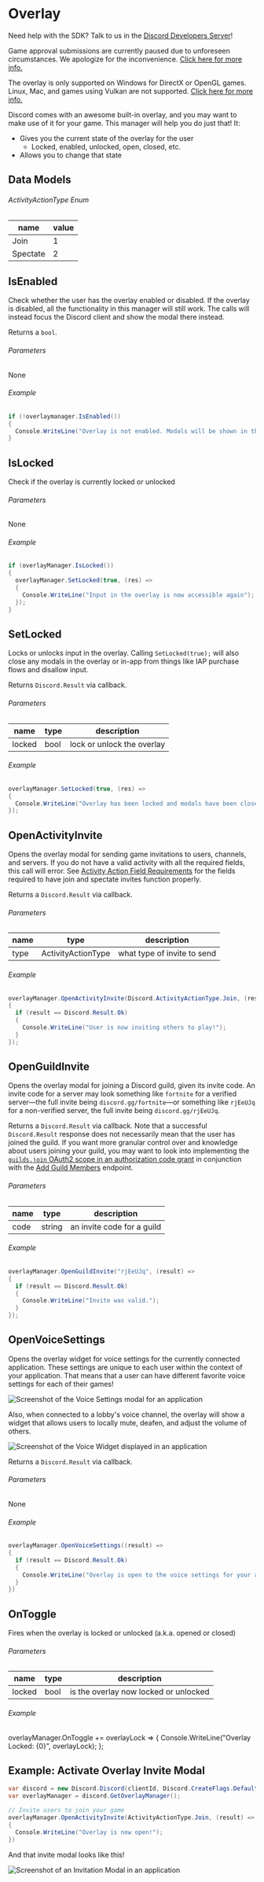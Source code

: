 # Overlay

<Alert type="info">

Need help with the SDK? Talk to us in the [Discord Developers Server](https://discord.gg/discord-developers)!

</Alert>

<Alert type="warn">

Game approval submissions are currently paused due to unforeseen circumstances. We apologize for the inconvenience. [Click here for more info.](https://support-dev.discord.com/hc/en-us/articles/360041437171)

</Alert>

<Alert type="warn">

The overlay is only supported on Windows for DirectX or OpenGL games. Linux, Mac, and games using Vulkan are not supported. [Click here for more info.](https://support.discord.com/hc/en-us/articles/217659737-Games-Overlay-101)

</Alert>

Discord comes with an awesome built-in overlay, and you may want to make use of it for your game. This manager will help you do just that! It:

- Gives you the current state of the overlay for the user
  - Locked, enabled, unlocked, open, closed, etc.
- Allows you to change that state

## Data Models

###### ActivityActionType Enum

| name     | value |
| -------- | ----- |
| Join     | 1     |
| Spectate | 2     |

## IsEnabled

Check whether the user has the overlay enabled or disabled. If the overlay is disabled, all the functionality in this manager will still work. The calls will instead focus the Discord client and show the modal there instead.

Returns a `bool`.

###### Parameters

None

###### Example

```cs
if (!overlaymanager.IsEnabled())
{
  Console.WriteLine("Overlay is not enabled. Modals will be shown in the Discord client instead");
}
```

## IsLocked

Check if the overlay is currently locked or unlocked

###### Parameters

None

###### Example

```cs
if (overlayManager.IsLocked())
{
  overlayManager.SetLocked(true, (res) =>
  {
    Console.WriteLine("Input in the overlay is now accessible again");
  });
}
```

## SetLocked

Locks or unlocks input in the overlay. Calling `SetLocked(true);` will also close any modals in the overlay or in-app from things like IAP purchase flows and disallow input.

Returns `Discord.Result` via callback.

###### Parameters

| name   | type | description                |
| ------ | ---- | -------------------------- |
| locked | bool | lock or unlock the overlay |

###### Example

```cs
overlayManager.SetLocked(true, (res) =>
{
  Console.WriteLine("Overlay has been locked and modals have been closed");
});
```

## OpenActivityInvite

Opens the overlay modal for sending game invitations to users, channels, and servers. If you do not have a valid activity with all the required fields, this call will error. See [Activity Action Field Requirements](#DOCS_GAME_SDK_ACTIVITIES/activity-action-field-requirements) for the fields required to have join and spectate invites function properly.

Returns a `Discord.Result` via callback.

###### Parameters

| name | type               | description                 |
| ---- | ------------------ | --------------------------- |
| type | ActivityActionType | what type of invite to send |

###### Example

```cs
overlayManager.OpenActivityInvite(Discord.ActivityActionType.Join, (result) =>
{
  if (result == Discord.Result.Ok)
  {
    Console.WriteLine("User is now inviting others to play!");
  }
});
```

## OpenGuildInvite

Opens the overlay modal for joining a Discord guild, given its invite code. An invite code for a server may look something like `fortnite` for a verified server—the full invite being `discord.gg/fortnite`—or something like `rjEeUJq` for a non-verified server, the full invite being `discord.gg/rjEeUJq`.

Returns a `Discord.Result` via callback. Note that a successful `Discord.Result` response does not necessarily mean that the user has joined the guild. If you want more granular control over and knowledge about users joining your guild, you may want to look into implementing the [`guilds.join` OAuth2 scope in an authorization code grant](#DOCS_TOPICS_OAUTH2/authorization-code-grant) in conjunction with the [Add Guild Members](#DOCS_RESOURCES_GUILD/add-guild-member) endpoint.

###### Parameters

| name | type   | description                |
| ---- | ------ | -------------------------- |
| code | string | an invite code for a guild |

###### Example

```cs
overlayManager.OpenGuildInvite("rjEeUJq", (result) =>
{
  if (result == Discord.Result.Ok)
  {
    Console.WriteLine("Invite was valid.");
  }
});
```

## OpenVoiceSettings

Opens the overlay widget for voice settings for the currently connected application. These settings are unique to each user within the context of your application. That means that a user can have different favorite voice settings for each of their games!

![Screenshot of the Voice Settings modal for an application](game-overlay-sdk-voice-settings.png)

Also, when connected to a lobby's voice channel, the overlay will show a widget that allows users to locally mute, deafen, and adjust the volume of others.

![Screenshot of the Voice Widget displayed in an application](game-overlay-sdk-voice-widget.png)

Returns a `Discord.Result` via callback.

###### Parameters

None

###### Example

```cs
overlayManager.OpenVoiceSettings((result) =>
{
  if (result == Discord.Result.Ok)
  {
    Console.WriteLine("Overlay is open to the voice settings for your application/")
  }
})
```

## OnToggle

Fires when the overlay is locked or unlocked (a.k.a. opened or closed)

###### Parameters

| name   | type | description                           |
| ------ | ---- | ------------------------------------- |
| locked | bool | is the overlay now locked or unlocked |

###### Example

overlayManager.OnToggle += overlayLock =>
{
Console.WriteLine("Overlay Locked: {0}", overlayLock);
};

## Example: Activate Overlay Invite Modal

```cs
var discord = new Discord.Discord(clientId, Discord.CreateFlags.Default);
var overlayManager = discord.GetOverlayManager();

// Invite users to join your game
overlayManager.OpenActivityInvite(ActivityActionType.Join, (result) =>
{
  Console.WriteLine("Overlay is now open!");
})
```

And that invite modal looks like this!

![Screenshot of an Invitation Modal in an application](game-overlay-sdk-invite.gif)
